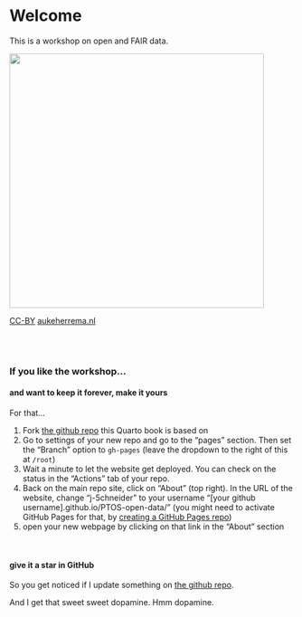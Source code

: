 # Welcome {.unnumbered}

This is a workshop on open and FAIR data.  
  
![](www/data-publication.jpg){width=450px}
  
[CC-BY](https://creativecommons.org/licenses/by/4.0/deed.en) [aukeherrema.nl](https://aukeherrema.nl/)

\
\

### If you like the workshop...

::: {.panel-tabset}
#### and want to keep it forever, make it yours

For that...

1. Fork [the github repo](https://github.com/j-5chneider/PTOS-open-data) this Quarto book is based on
2. Go to settings of your new repo and go to the "pages" section. Then set the "Branch" option to `gh-pages` (leave the dropdown to the right of this at `/root`)
3. Wait a minute to let the website get deployed. You can check on the status in the "Actions" tab of your repo.
4. Back on the main repo site, click on "About" (top right). In the URL of the website, change "j-5chneider" to your username "[your github username].github.io/PTOS-open-data/" (you might need to activate GitHub Pages for that, by [creating a GitHub Pages repo](https://docs.github.com/en/pages/quickstart))
5. open your new webpage by clicking on that link in the "About" section

\

#### give it a star in GitHub

So you get noticed if I update something on [the github repo](https://github.com/j-5chneider/PTOS-open-data).  
  
And I get that sweet sweet dopamine. Hmm dopamine.
:::